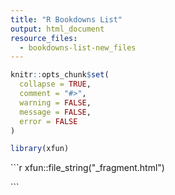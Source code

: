 ```yaml
---
title: "R Bookdowns List"
output: html_document
resource_files: 
  - bookdowns-list-new_files
---
```


```r
knitr::opts_chunk$set(
  collapse = TRUE,
  comment = "#>",
  warning = FALSE,
  message = FALSE,
  error = FALSE
)
```

```r
library(xfun)
```


```{=html}
```r
xfun::file_string("_fragment.html")
```
```
